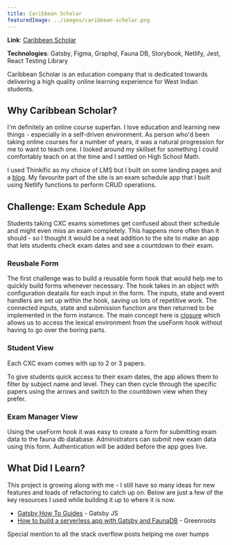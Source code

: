 ```yaml
---
title: Caribbean Scholar
featuredImage: ../images/caribbean-scholar.png
---
```


**Link**: [Caribbean Scholar](https://www.thecaribbeanscholar.com/)

**Technologies**: Gatsby, Figma, Graphql, Fauna DB, Storybook, Netlify, Jest, React Testing Library

Caribbean Scholar is an education company that is dedicated towards delivering a high quality online
learning experience for West Indian students.

## Why Caribbean Scholar?

I'm definitely an online course superfan. I love education and learning new things - especially in a
self-driven environment. As person who'd been taking online courses for a number of years, it was a
natural progression for me to want to teach one. I looked around my skillset for something I could
comfortably teach on at the time and I settled on High School Math.

I used Thinkific as my choice of LMS but I built on some landing pages and a [blog](https://www.thecaribbeanscholar.com/blog/).
My favourite part of the site is an exam schedule app that I built using Netlify functions to
perform CRUD operations.

## Challenge: Exam Schedule App

Students taking CXC exams sometimes get confused about their schedule and might even miss an exam completely.
This happens more often than it should - so I thought it would be a neat addition to the site to make
an app that lets students check exam dates and see a countdown to their exam.

### Reusbale Form

The first challenge was to build a reusable form hook that would help me to quickly build forms
whenever necessary. The hook takes in an object with configuration deatails for each input in the form. The
inputs, state and event handlers are set up within the hook, saving us lots of repetitive work.
The connected inputs, state and submission function are then returned to be implemented in the form instance.
The main concept here is [closure](https://developer.mozilla.org/en-US/docs/Web/JavaScript/Closures) which allows us to access
the lexical environment from the useForm hook without having to go over the boring parts.

### Student View

Each CXC exam comes with up to 2 or 3 papers.

To give students quick access to their exam dates, the app allows them to filter by subject name and level.
They can then cycle through the specific papers using the arrows and switch to the countdown view when they
prefer.

### Exam Manager View

Using the useForm hook it was easy to create a form for submitting exam data to the fauna db database.
Administrators can submit new exam data using this form. Authentication will be added before the app
goes live.

## What Did I Learn?

This project is growing along with me - I still have so many ideas for new features
and loads of refactoring to catch up on. Below are just a few of the key resources I used while
building it up to where it is now.

- [Gatsby How To Guides](https://www.gatsbyjs.com/docs/tutorial/) - Gatsby JS
- [How to build a serverless app with Gatsby and FaunaDB](https://blog.greenroots.info/how-to-build-a-serverless-app-with-gatsby-netlify-and-faunadb-part-1) - Greenroots

Special mention to all the stack overflow posts helping me over humps
